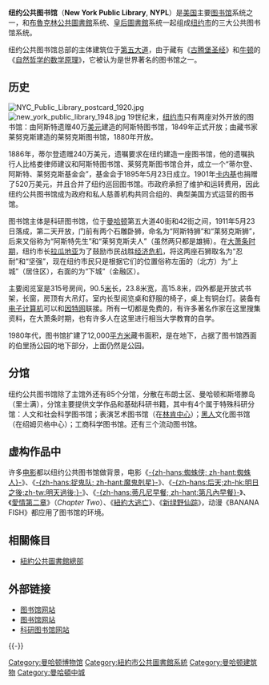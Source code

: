 {{Infobox library
| library_name = 紐約公共圖書館<br />New York Public Library
| image = New_York_Public_Library_May_2011.JPG
| image_size = 350px
| caption = 位于[[曼克頓|曼克頓]][[布莱恩特公园|布莱恩特公园]]的[[紐約公共圖書館總部|紐約公共圖書館總部]]
| library_logo =
| location = [[紐約市|紐約市]]
| established = 1895年
| num_branches = 87
| items_collected= 
| collection_size = 53,000,000本書籍及其他物品<ref name="NYPLGFS">{{cite web|title=New York Public Library General Fact Sheet|format=PDF|url=http://www.nypl.org/sites/default/files/Facts__Figures_v2_0.pdf|publisher=Nypl.org|accessdate=2012-11-24|archive-date=2016-03-04|archive-url=https://web.archive.org/web/20160304052046/http://www.nypl.org/sites/default/files/Facts__Figures_v2_0.pdf|dead-url=no}}</ref> 
| pop_served = 3,500,000 （曼克頓，布朗克斯及史泰登島） 
| budget = $245,000,000<ref name="NYPLGFS"/>
| director = {{link-en|Anthony Marx|Anthony Marx}}，總裁及CEO<br />Mary Lee Kennedy，圖書館主任<ref>{{cite web|url=http://www.nypl.org/help/about-nypl/leadership/marx|title=President and Leadership|publisher=Nypl.org|accessdate=2015-09-20|archive-date=2020-04-16|archive-url=https://web.archive.org/web/20200416171810/http://www.nypl.org/help/about-nypl/leadership/marx|dead-url=no}}</ref>
| num_employees = 3,150
| website = {{URL|http://www.nypl.org/}}
}}
'''纽约公共图书馆'''（'''New York Public Library''', '''NYPL'''）是[[美国|美国]]主要[[图书馆|图书馆]]系统之一，和[[布魯克林公共圖書館|布魯克林公共圖書館]]系统、[[皇后圖書館|皇后圖書館]]系统一起组成[[纽约市|纽约市]]的三大公共图书馆系统。

纽约公共图书馆总部的主体建筑位于[[第五大道|第五大道]]，由于藏有《[[古腾堡圣经|古腾堡圣经]]》和[[艾萨克·牛顿|牛顿]]的《[[自然哲学的数学原理|自然哲学的数学原理]]》，它被认为是世界著名的图书馆之一。

== 历史 ==
[[File:NYC_Public_Library_postcard_1920.jpg|thumb]]
[[File:new_york_public_library_1948.jpg|thumb]]
19世纪末，[[纽约市|纽约市]]只有两座对外开放的图书馆：由阿斯特遗赠40万[[美元|美元]]建造的阿斯特图书馆，1849年正式开放；由藏书家莱努克斯建造的莱努克斯图书馆，1880年开放。

1886年，蒂尔登遗赠240万美元，遗嘱要求在纽约建造一座图书馆，他的遗嘱执行人比格娄律师建议和阿斯特图书馆、莱努克斯图书馆合并，成立一个“蒂尔登、阿斯特、莱努克斯基金会”，基金会于1895年5月23日成立。1901年[[卡内基|卡内基]]也捐赠了520万美元，并且合并了纽约巡回图书馆。市政府承担了维护和运转费用，因此纽约公共图书馆成为政府和私人慈善机构共同合组的、典型美国方式运营的图书馆。


图书馆主体是科研图书馆，位于[[曼哈顿|曼哈顿]]第五大道40街和42街之间，1911年5月23日落成，第二天开放，门前有两个石雕卧狮，命名为“阿斯特狮”和“莱努克斯狮”，后来又俗称为“阿斯特先生”和“莱努克斯夫人”（虽然两只都是雄狮）。在[[大萧条时期|大萧条时期]]，纽约市长[[拉瓜地亚|拉瓜地亚]]为了鼓励市民战胜[[经济危机|经济危机]]，将这两座石狮取名为“忍耐”和“坚强”，现在纽约市民只是根据它们的位置俗称左面的（北方）为“上城”（居住区），右面的为“下城”（金融区）。

主要阅览室是315号房间，90.5[[米_(單位)|米]]长，23.8米宽，高15.8米，四外都是开放式书架，长窗，房顶有大吊灯。室内长型阅览桌和舒服的椅子，桌上有铜台灯。装备有[[电子计算机|电子计算机]]可以和[[因特网|因特网]]联接。所有一切都是免费的，有许多著名作家在这里搜集资料，在大萧条时期，也有许多人在这里进行相当大学教育的自学。 

1980年代，图书馆扩建了12,000[[平方米|平方米]]藏书面积，是在地下，占据了图书馆西面的伯里扬公园的地下部分，上面仍然是公园。

== 分馆 ==
纽约公共图书馆除了主馆外还有85个分馆，分散在布朗士区、曼哈顿和斯塔滕岛（里士满），分馆主要提供文学作品和基础科研书籍，其中有4个属于特殊科研分馆：人文和社会科学图书馆；表演艺术图书馆（在[[林肯中心|林肯中心]]）；[[黑色人种|黑人]]文化图书馆（在绍姆贝格中心）；工商科学图书馆。还有三个流动图书馆。
{{Wide image|NYC Public Library Research Room Jan 2006-1- 3.jpg|900px|紐約公共圖書館的閱覽室全景}}

== 虚构作品中 ==
许多[[电影|电影]]都以纽约公共图书馆做背景，电影《[[蜘蛛人|-{zh-hans:蜘蛛侠; zh-hant:蜘蛛人}-]]》、《[[魔鬼剋星|-{zh-hans:捉鬼队; zh-hant:魔鬼剋星}-]]》、《[[明天過後|-{zh-hans:后天;zh-hk:明日之後;zh-tw:明天過後;}-]]》、《[[第凡內早餐|-{zh-hans:蒂凡尼早餐; zh-hant:第凡內早餐}-]]》、《[[愛情第二章|愛情第二章]]》（''Chapter Two''）、《[[紐約大逃亡|紐約大逃亡]]》、《[[新绿野仙踪|新绿野仙踪]]》，动漫《BANANA FISH》都应用了图书馆的环境。

== 相關條目 ==
* [[紐約公共圖書館總部|紐約公共圖書館總部]]

== 外部链接 ==
* [https://www.nypl.org/node/107747 图书馆网站] {{Wayback|url=https://www.nypl.org/node/107747 |date=20210316014254 }} {{zh}}
* [http://www.nypl.org/ 图书馆网站] {{Wayback|url=http://www.nypl.org/ |date=19970103001209 }} {{en}}
* [http://www.nypl.org/research/ 科研图书馆网站] {{Wayback|url=http://www.nypl.org/research/ |date=20151018001046 }} {{en}}

{{commons|New York Public Library|紐約公共圖書館}}
{{-}}

{{Museums in Manhattan}}
{{Authority control}}
[[Category:曼哈顿博物馆|Category:曼哈顿博物馆]]
[[Category:紐約市公共圖書館系統|Category:紐約市公共圖書館系統]]
[[Category:曼哈顿建筑物|Category:曼哈顿建筑物]]
[[Category:曼哈頓中城|Category:曼哈頓中城]]